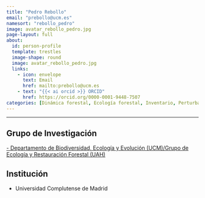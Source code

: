 ```yaml
---
title: "Pedro Rebollo"
email: "prebollo@ucm.es"  
namesort: "rebollo_pedro"
image: avatar_rebollo_pedro.jpg
page-layout: full
about: 
  id: person-profile
  template: trestles
  image-shape: round
  image: avatar_rebollo_pedro.jpg
  links:
    - icon: envelope
      text: Email
      href: mailto:prebollo@ucm.es
    - text: "{{< ai orcid >}} ORCID"
      href: https://orcid.org/0000-0001-9448-7507
categories: [Dinámica forestal, Ecología forestal, Inventario, Perturbaciones forestales]
---
```

 
<hr>

:::{#person-profile}

## Grupo de Investigación
[- Departamento de Biodiversidad, Ecología y Evolución (UCM)/Grupo de Ecología y Restauración Forestal (UAH)](https://forecolab.web.uah.es/)

## Institución
- Universidad Complutense de Madrid

:::
